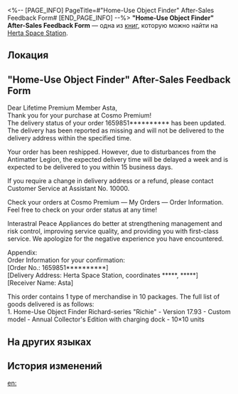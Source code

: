 <%-- [PAGE_INFO]
PageTitle=#"Home-Use Object Finder" After-Sales Feedback Form#
[END_PAGE_INFO] --%>
{{Дополнить}}
{{Книга Инфобокс
|id           = 131
|partIds      = 190277
|Название     = 
|Изображение  = Электронная почта с КСГ.png
|Мир          = Herta Space Station
|Томов        = 1
|Автор        = <!--нужно добавить-->
|Описание     = An after-sales feedback form sent from the manufacturer of the Home-Use Object Finder to Asta. It somehow fell into the hands of the wrong person.
|Том1         = {{tx}}
|Источник1    = {{tx|Отсутствует источник}}
|Персонажи    = Herta
|Фракции      = Antimatter Legion
}}
'''"Home-Use Object Finder" After-Sales Feedback Form''' — одна из [[Книги|книг]], которую можно найти на [[Herta Space Station]].

==Локация==
{{Отметка карты|<!--название карты-->|<!--id отметки-->}}

=="Home-Use Object Finder" After-Sales Feedback Form==
Dear Lifetime Premium Member Asta,<br />
Thank you for your purchase at Cosmo Premium!<br />
The delivery status of your order 1659851********** has been updated. The delivery has been reported as missing and will not be delivered to the delivery address within the specified time.

Your order has been reshipped. However, due to disturbances from the Antimatter Legion, the expected delivery time will be delayed a week and is expected to be delivered to you within 15 business days.

If you require a change in delivery address or a refund, please contact Customer Service at Assistant No. 10000.

Check your orders at Cosmo Premium &mdash; My Orders &mdash; Order Information. Feel free to check on your order status at any time!

Interastral Peace Appliances do better at strengthening management and risk control, improving service quality, and providing you with first-class service. We apologize for the negative experience you have encountered.

Appendix:<br />
Order Information for your confirmation:<br />
[Order No.: 1659851**********]<br />
[Delivery Address: Herta Space Station, coordinates *****, *****]<br />
[Receiver Name: Asta]

This order contains 1 type of merchandise in 10 packages. The full list of goods delivered is as follows:<br />
1. Home-Use Object Finder Richard-series "Richie" - Version 17.93 - Custom model - Annual Collector's Edition with charging dock - 10&times;10 units

==На других языках==
{{На других языках
|en   = "Home-Use Object Finder" After-Sales Feedback Form
|zhs  = 「家用寻物仪」售后回复函
|zht  = 「家用尋物儀」售後回函
|ja   = 「ホーム用探索器」アフターセールスの返信
|ko   = 「가정용 탐지기」 A/S 신청서
|es   = Formulario de comentarios posventa del buscador doméstico de objetos
|fr   = Questionnaire de satisfaction client à propos du détecteur d'objets à usage domestique
|ru   = Форма обратной связи для поисковика объектов для дома
|th   = แบบฟอร์มคำติชมหลังการขาย "อุปกรณ์หาของใช้ในบ้าน"
|vi   = Thư Phản Hồi Sau Khi Bán "Máy Tìm Đồ Gia Dụng"
|de   = „Objektfinder für den Hausgebrauch“ – Feedbackformular nach dem Verkauf
|id   = Formulir Umpan Balik Purna Jual "Home-Use Object Finder"
|pt   = Formulário de Avaliação Pós-Venda do "Localizador de Objetos Doméstico"
}}

==История изменений==
{{История изменений|3.5}}

[[en:]]